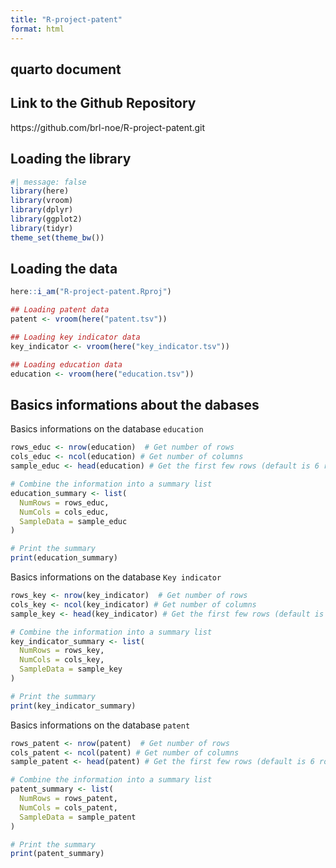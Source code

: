 ```yaml
---
title: "R-project-patent"
format: html
---
```


## quarto document

## Link to the Github Repository

https://github.com/brl-noe/R-project-patent.git

## Loading the library
```r
#| message: false
library(here)
library(vroom)
library(dplyr)
library(ggplot2)
library(tidyr)
theme_set(theme_bw())
```


## Loading the data

```r
here::i_am("R-project-patent.Rproj")
```

```r
## Loading patent data
patent <- vroom(here("patent.tsv"))

## Loading key indicator data
key_indicator <- vroom(here("key_indicator.tsv"))

## Loading education data
education <- vroom(here("education.tsv"))
```

## Basics informations about the dabases

Basics informations on the database `education`
```r
rows_educ <- nrow(education)  # Get number of rows
cols_educ <- ncol(education) # Get number of columns
sample_educ <- head(education) # Get the first few rows (default is 6 rows)

# Combine the information into a summary list
education_summary <- list(
  NumRows = rows_educ,
  NumCols = cols_educ,
  SampleData = sample_educ
)

# Print the summary
print(education_summary)
```

Basics informations on the database `Key indicator`
```r
rows_key <- nrow(key_indicator)  # Get number of rows
cols_key <- ncol(key_indicator) # Get number of columns
sample_key <- head(key_indicator) # Get the first few rows (default is 6 rows)

# Combine the information into a summary list
key_indicator_summary <- list(
  NumRows = rows_key,
  NumCols = cols_key,
  SampleData = sample_key
)

# Print the summary
print(key_indicator_summary)
```

Basics informations on the database `patent`
```r
rows_patent <- nrow(patent)  # Get number of rows
cols_patent <- ncol(patent) # Get number of columns
sample_patent <- head(patent) # Get the first few rows (default is 6 rows)

# Combine the information into a summary list
patent_summary <- list(
  NumRows = rows_patent,
  NumCols = cols_patent,
  SampleData = sample_patent
)

# Print the summary
print(patent_summary)
```

